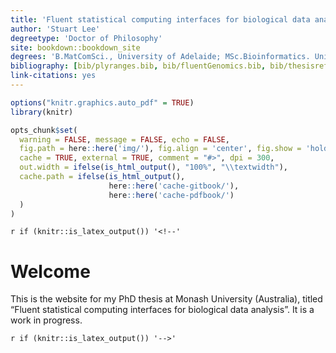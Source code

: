 ```yaml
---
title: 'Fluent statistical computing interfaces for biological data analysis'
author: 'Stuart Lee'
degreetype: 'Doctor of Philosophy'
site: bookdown::bookdown_site
degrees: 'B.MatComSci., University of Adelaide; MSc.Bioinformatics. University of Melbourne'
bibliography: [bib/plyranges.bib, bib/fluentGenomics.bib, bib/thesisrefs.bib]
link-citations: yes
---
```


```r
options("knitr.graphics.auto_pdf" = TRUE)
library(knitr)

opts_chunk$set(
  warning = FALSE, message = FALSE, echo = FALSE,
  fig.path = here::here('img/'), fig.align = 'center', fig.show = 'hold',
  cache = TRUE, external = TRUE, comment = "#>", dpi = 300,
  out.width = ifelse(is_html_output(), "100%", "\\textwidth"),
  cache.path = ifelse(is_html_output(), 
                      here::here('cache-gitbook/'), 
                      here::here('cache-pdfbook/')
  )
)


```

`r if (knitr::is_latex_output()) '<!--'` 

# Welcome {-}

This is the website for my PhD thesis at Monash University (Australia), titled "Fluent statistical computing interfaces for biological data analysis". 
It is a work in progress.

`r if (knitr::is_latex_output()) '-->'`

